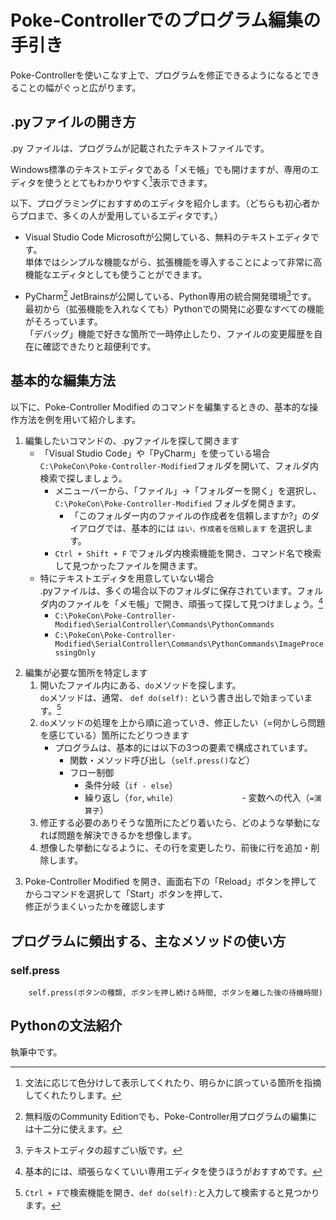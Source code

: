# Poke-Controllerでのプログラム編集の手引き

Poke-Controllerを使いこなす上で、プログラムを修正できるようになるとできることの幅がぐっと広がります。

## .pyファイルの開き方

.py ファイルは、プログラムが記載されたテキストファイルです。

Windows標準のテキストエディタである「メモ帳」でも開けますが、専用のエディタを使うととてもわかりやすく[^1]表示できます。

[^1]:文法に応じて色分けして表示してくれたり、明らかに誤っている箇所を指摘してくれたりします。

以下、プログラミングにおすすめのエディタを紹介します。（どちらも初心者からプロまで、多くの人が愛用しているエディタです。）

- Visual Studio Code
    Microsoftが公開している、無料のテキストエディタです。<br />
    単体ではシンプルな機能ながら、拡張機能を導入することによって非常に高機能なエディタとしても使うことができます。

- PyCharm[^2]
    JetBrainsが公開している、Python専用の統合開発環境[^3]です。<br />
    最初から（拡張機能を入れなくても）Pythonでの開発に必要なすべての機能がそろっています。<br />
    「デバッグ」機能で好きな箇所で一時停止したり、ファイルの変更履歴を自在に確認できたりと超便利です。

[^2]:無料版のCommunity Editionでも、Poke-Controller用プログラムの編集には十二分に使えます。
[^3]:テキストエディタの超すごい版です。

## 基本的な編集方法

以下に、Poke-Controller Modified のコマンドを編集するときの、基本的な操作方法を例を用いて紹介します。

1. 編集したいコマンドの、.pyファイルを探して開きます
    - 「Visual Studio Code」や「PyCharm」を使っている場合<br />
        `C:\PokeCon\Poke-Controller-Modified`フォルダを開いて、フォルダ内検索で探しましょう。
        - メニューバーから、「ファイル」→「フォルダーを開く」を選択し、`C:\PokeCon\Poke-Controller-Modified` フォルダを開きます。
            - 「このフォルダー内のファイルの作成者を信頼しますか?」のダイアログでは、基本的には `はい、作成者を信頼します` を選択します。
        - `Ctrl + Shift + F` でフォルダ内検索機能を開き、コマンド名で検索して見つかったファイルを開きます。
    - 特にテキストエディタを用意していない場合<br />
        .pyファイルは、多くの場合以下のフォルダに保存されています。フォルダ内のファイルを「メモ帳」で開き、頑張って探して見つけましょう。[^4]
        - `C:\PokeCon\Poke-Controller-Modified\SerialController\Commands\PythonCommands`
        - `C:\PokeCon\Poke-Controller-Modified\SerialController\Commands\PythonCommands\ImageProcessingOnly`

[^4]:基本的には、頑張らなくていい専用エディタを使うほうがおすすめです。

2. 編集が必要な箇所を特定します<br />
    1. 開いたファイル内にある、`do`メソッドを探します。<br />
        `do`メソッドは、通常、 `def do(self):` という書き出しで始まっています。[^5]<br />
    2. `do`メソッドの処理を上から順に追っていき、修正したい（=何かしら問題を感じている）箇所にたどりつきます
        - プログラムは、基本的には以下の3つの要素で構成されています。
            - 関数・メソッド呼び出し（`self.press()`など）
            - フロー制御
                - 条件分岐（`if - else`）
                - 繰り返し（`for`, `while`）
　　　　　　　- 変数への代入（`=演算子`）
    3. 修正する必要のありそうな箇所にたどり着いたら、どのような挙動になれば問題を解決できるかを想像します。
    4. 想像した挙動になるように、その行を変更したり、前後に行を追加・削除します。

[^5]:`Ctrl + F`で検索機能を開き、`def do(self):`と入力して検索すると見つかります。

3. Poke-Controller Modified を開き、画面右下の「Reload」ボタンを押してからコマンドを選択して「Start」ボタンを押して、<br />
    修正がうまくいったかを確認します


## プログラムに頻出する、主なメソッドの使い方

### self.press

```
    self.press(ボタンの種類, ボタンを押し続ける時間, ボタンを離した後の待機時間)
```

## Pythonの文法紹介

執筆中です。

